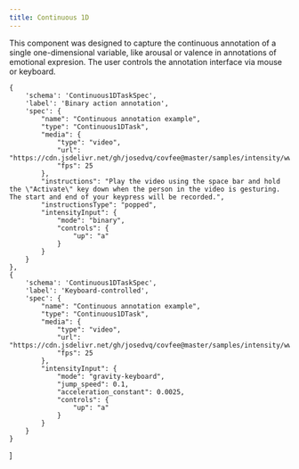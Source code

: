 ```yaml
---
title: Continuous 1D
---
```



This component was designed to capture the continuous annotation of a single one-dimensional variable, like arousal or valence in annotations of emotional expresion. The user controls the annotation interface via mouse or keyboard.

    {
        'schema': 'Continuous1DTaskSpec',
        'label': 'Binary action annotation',
        'spec': {
            "name": "Continuous annotation example",
            "type": "Continuous1DTask",
            "media": {
                "type": "video",
                "url": "https://cdn.jsdelivr.net/gh/josedvq/covfee@master/samples/intensity/www/video1.mp4",
                "fps": 25
            },
            "instructions": "Play the video using the space bar and hold the \"Activate\" key down when the person in the video is gesturing. The start and end of your keypress will be recorded.",
            "instructionsType": "popped",
            "intensityInput": {
                "mode": "binary",
                "controls": {
                    "up": "a"
                }
            }
        }
    },
    {
        'schema': 'Continuous1DTaskSpec',
        'label': 'Keyboard-controlled',
        'spec': {
            "name": "Continuous annotation example",
            "type": "Continuous1DTask",
            "media": {
                "type": "video",
                "url": "https://cdn.jsdelivr.net/gh/josedvq/covfee@master/samples/intensity/www/video1.mp4",
                "fps": 25
            },
            "intensityInput": {
                "mode": "gravity-keyboard",
                "jump_speed": 0.1,
                "acceleration_constant": 0.0025,
                "controls": {
                    "up": "a"
                }
            }
        }
    }
]

<TaskPlayground tasks={playgroundTasks} />